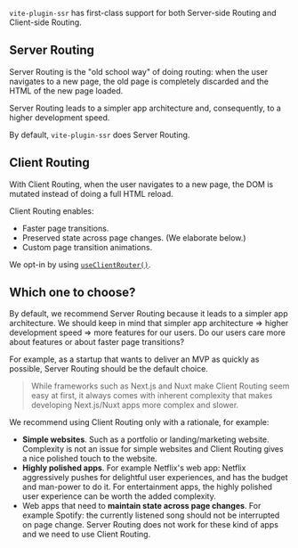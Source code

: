 `vite-plugin-ssr` has first-class support for both Server-side Routing and Client-side Routing.

## Server Routing

Server Routing is the "old school way" of doing routing:
when the user navigates to a new page,
the old page is completely discarded and the HTML of the new page loaded.

Server Routing leads to a simpler app architecture and, consequently, to a higher development speed.

By default, `vite-plugin-ssr` does Server Routing.

## Client Routing

With Client Routing,
when the user navigates to a new page,
the DOM is mutated
instead of doing a full HTML reload.

Client Routing enables:
- Faster page transitions.
- Preserved state across page changes. (We elaborate below.)
- Custom page transition animations.

We opt-in by using [`useClientRouter()`](/useClientRouter).

## Which one to choose?

By default, we recommend Server Routing because it leads to a simpler app architecture.
We should keep in mind that simpler app architecture => higher development speed => more features for our users. Do our users care more about features or about faster page transitions?

For example, as a startup that wants to deliver an MVP as quickly as possible, Server Routing should be the default choice.

> While frameworks such as Next.js and Nuxt make Client Routing seem easy at first,
> it always comes with inherent complexity that makes developing Next.js/Nuxt apps more complex and slower.

We recommend using Client Routing only with a rationale, for example:
 - **Simple websites**. Such as a portfolio or landing/marketing website. Complexity is not an issue for simple websites and Client Routing gives a nice polished touch to the website.
 - **Highly polished apps**. For example Netflix's web app: Netflix aggressively pushes for delightful user experiences, and has the budget and man-power to do it. For entertainment apps, the highly polished user experience can be worth the added complexity.
 - Web apps that need to **maintain state across page changes**. For example Spotify: the currently listened song should not be interrupted on page change. Server Routing does not work for these kind of apps and we need to use Client Routing.
